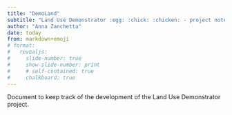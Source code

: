 ```yaml
---
title: "DemoLand"
subtitle: "Land Use Demonstrator :egg: :chick: :chicken: - project notes"
author: "Anna Zanchetta"
date: today
from: markdown+emoji
# format:
#   revealjs:
#     slide-number: true
#     show-slide-number: print
#     # self-contained: true
#     chalkboard: true
---
```


Document to keep track of the development of the Land Use Demonstrator project.
